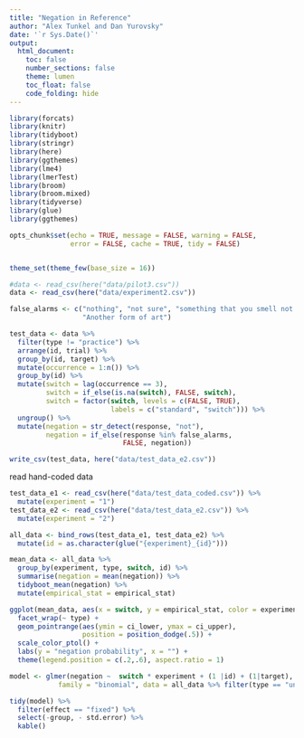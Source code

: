 ```yaml
---
title: "Negation in Reference"
author: "Alex Tunkel and Dan Yurovsky"
date: '`r Sys.Date()`'
output: 
  html_document:
    toc: false
    number_sections: false
    theme: lumen
    toc_float: false
    code_folding: hide
---
```


```r
library(forcats)
library(knitr)
library(tidyboot)
library(stringr)
library(here)
library(ggthemes)
library(lme4)
library(lmerTest)
library(broom)
library(broom.mixed)
library(tidyverse)
library(glue)
library(ggthemes)

opts_chunk$set(echo = TRUE, message = FALSE, warning = FALSE, 
               error = FALSE, cache = TRUE, tidy = FALSE)


theme_set(theme_few(base_size = 16))
```

```r
#data <- read_csv(here("data/pilot3.csv")) 
data <- read_csv(here("data/experiment2.csv")) 
```

```r
false_alarms <- c("nothing", "not sure", "something that you smell not eat",
                  "Another form of art")

test_data <- data %>%
  filter(type != "practice") %>%
  arrange(id, trial) %>%
  group_by(id, target) %>%
  mutate(occurrence = 1:n()) %>%
  group_by(id) %>%
  mutate(switch = lag(occurrence == 3),
         switch = if_else(is.na(switch), FALSE, switch),
         switch = factor(switch, levels = c(FALSE, TRUE), 
                         labels = c("standard", "switch"))) %>%
  ungroup() %>%
  mutate(negation = str_detect(response, "not"),
         negation = if_else(response %in% false_alarms,
                            FALSE, negation))

write_csv(test_data, here("data/test_data_e2.csv"))
```

read hand-coded data
```r
test_data_e1 <- read_csv(here("data/test_data_coded.csv")) %>%
  mutate(experiment = "1")
test_data_e2 <- read_csv(here("data/test_data_e2.csv")) %>%
  mutate(experiment = "2")

all_data <- bind_rows(test_data_e1, test_data_e2) %>%
  mutate(id = as.character(glue("{experiment}_{id}")))
```

```r
mean_data <- all_data %>% 
  group_by(experiment, type, switch, id) %>%
  summarise(negation = mean(negation)) %>%
  tidyboot_mean(negation) %>%
  mutate(empirical_stat = empirical_stat)
```

```r
ggplot(mean_data, aes(x = switch, y = empirical_stat, color = experiment)) + 
  facet_wrap(~ type) +
  geom_pointrange(aes(ymin = ci_lower, ymax = ci_upper), 
                  position = position_dodge(.5)) + 
  scale_color_ptol() + 
  labs(y = "negation probability", x = "") + 
  theme(legend.position = c(.2,.6), aspect.ratio = 1)
```

```r
model <- glmer(negation ~  switch * experiment + (1 |id) + (1|target), 
            family = "binomial", data = all_data %>% filter(type == "unknown"))

tidy(model) %>%
  filter(effect == "fixed") %>%
  select(-group, - std.error) %>%
  kable()
```
